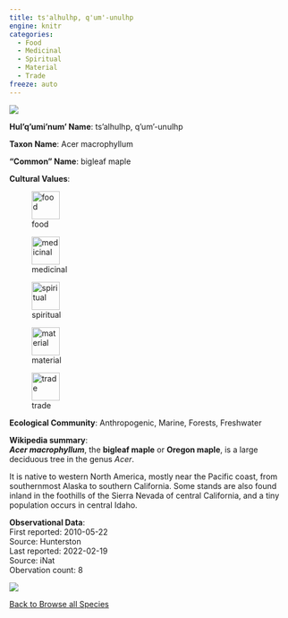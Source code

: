 ```yaml
---
title: ts'alhulhp, q'um'-unulhp
engine: knitr
categories:
  - Food
  - Medicinal
  - Spiritual
  - Material
  - Trade
freeze: auto
---
```

![](https://inaturalist-open-data.s3.amazonaws.com/photos/105744044/medium.jpeg){fig-alt="ts'alhulhp, q'um'-unulhp - bigleaf maple"}

**Hul'q'umi'num' Name**: ts'alhulhp, q'um'-unulhp



**Taxon Name**: Acer macrophyllum

**"Common" Name**: bigleaf maple

**Cultural Values**:  

::: {layout-nrow=1 style="width:60%"}
![food](/files/food.svg){width=50px}

![medicinal](/files/medicinal.svg){width=50px}

![spiritual](/files/spiritual.svg){width=50px}

![material](/files/material.svg){width=50px}

![trade](/files/trade.svg){width=50px}
:::

**Ecological Community**: Anthropogenic, Marine, Forests, Freshwater

**Wikipedia summary**:  
<i><b>Acer macrophyllum</b></i>, the <b>bigleaf maple</b> or <b>Oregon maple</b>, is a large deciduous tree in the genus <i>Acer</i>.
</p><p>It is native to western North America, mostly near the Pacific coast, from southernmost Alaska to southern California. Some stands are also found inland in the foothills of the Sierra Nevada of central California, and a tiny population occurs in central Idaho.</p>




**Observational Data**:   
First reported: 2010-05-22  
Source: Hunterston  
Last reported: 2022-02-19  
Source: iNat  
Obervation count: 8

![](community_dist.png)

[<i class="fa fa-arrow-left" aria-hidden="true"></i> Back to Browse all Species](/taxa.html)
